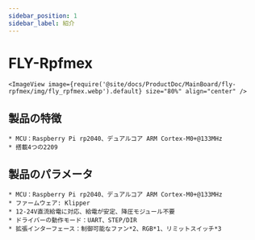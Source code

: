 ```yaml
---
sidebar_position: 1
sidebar_label: 紹介
---
```




# FLY-Rpfmex

    <ImageView image={require('@site/docs/ProductDoc/MainBoard/fly-rpfmex/img/fly_rpfmex.webp').default} size="80%" align="center" />

## 製品の特徴

    * MCU：Raspberry Pi rp2040、デュアルコア ARM Cortex-M0+@133MHz
    * 搭載4つの2209

## 製品のパラメータ

    * MCU：Raspberry Pi rp2040、デュアルコア ARM Cortex-M0+@133MHz
    * ファームウェア: Klipper
    * 12-24V直流給電に対応、給電が安定、降圧モジュール不要
    * ドライバーの動作モード：UART、STEP/DIR
    * 拡張インターフェース：制御可能なファン*2、RGB*1、リミットスイッチ*3

